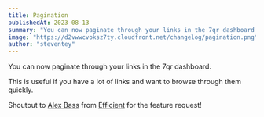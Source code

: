 ```yaml
---
title: Pagination
publishedAt: 2023-08-13
summary: "You can now paginate through your links in the 7qr dashboard."
image: "https://d2vwwcvoksz7ty.cloudfront.net/changelog/pagination.png"
author: "steventey"
---
```


You can now paginate through your links in the 7qr dashboard.

This is useful if you have a lot of links and want to browse through them quickly.

Shoutout to [Alex Bass](https://twitter.com/alexhbass) from [Efficient](https://efficient.app/) for the feature request!
